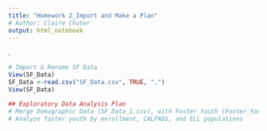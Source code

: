 ```yaml
---
title: "Homework 2_Import and Make a Plan"
# Author: Claire Chuter
output: html_notebook
---
```

. 

```r
# Import & Rename SF Data
View(SF_Data)
SF_Data <-read.csv("SF_Data.csv", TRUE, ",")
View(SF_Data)
```

```r
## Exploratory Data Analysis Plan
# Merge Demographic Data (SF_Data_1.csv), with Foster Youth (Foster_Youth_Data.csv)
# Analyze foster youth by enrollment, CALPADS, and ELL populations
```
